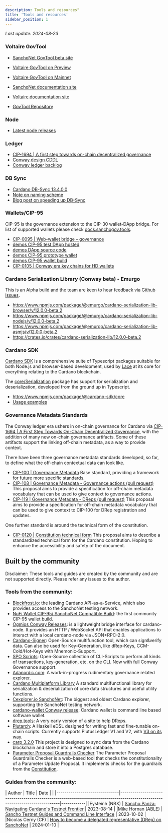 ```yaml
---
description: Tools and resources"
title: 'Tools and resources'
sidebar_position: 1
---
```


*Last update: 2024-08-23*

### Voltaire GovTool

* [SanchoNet GovTool beta site](https://sanchogov.tools)
* [Voltaire GovTool on Preview](https://preview.gov.tools)
* [Voltaire GovTool on Mainnet](https://gov.tools)

* [SanchoNet documentation site](https://docs.sanchogov.tools/)
* [Voltaire documentation site](https://docs.gov.tools/)

* [GovTool Repository](https://github.com/IntersectMBO/govtool)

### Node

* [Latest node releases](https://github.com/IntersectMBO/cardano-node/releases)

### Ledger

* [CIP-1694 | A first step towards on-chain decentralized governance](https://github.com/cardano-foundation/CIPs/blob/master/CIP-1694/README.md)
* [Conway design CDDL](https://github.com/IntersectMBO/cardano-ledger/blob/master/eras/conway/impl/cddl-files/conway.cddl)
* [Conway ledger backlog](https://github.com/IntersectMBO/cardano-ledger/issues?q=is%3Aissue+is%3Aopen+label%3Aconway)

### DB Sync

* [Cardano DB-Sync 13.4.0.0](https://github.com/IntersectMBO/cardano-db-sync/releases/tag/13.4.0.0)
* [Note on naming scheme](https://gist.github.com/kderme/2ab2f79fcdc159be3465bae9b7df78e7)
* [Blog post on speeding up DB-Sync](https://github.com/IntersectMBO/cardano-db-sync/blob/blog/blog/blog.pdf)

### Wallets/CIP-95

CIP-95 is the governance extension to the CIP-30 wallet-DApp bridge.
For list of supported wallets please check [docs.sanchogov.tools](https://docs.sanchogov.tools/how-to-use-the-govtool/getting-started/get-a-compatible-wallet).

* [CIP-0095 | Web-wallet bridge – governance](https://github.com/cardano-foundation/CIPs/blob/master/CIP-0095/README.md)
* [demos CIP-95 test DApp hosted](https://ryun1.github.io/cip95-cardano-wallet-connector/)
* [demos DApp source code](https://github.com/Ryun1/cip95-cardano-wallet-connector)
* [demos CIP-95 prototype wallet](https://github.com/Ryun1/cip95-demos-wallet)
* [demos CIP-95 wallet build](https://drive.google.com/file/d/1751xFA1TSN7taNs2blTMeFwE6-xL3wKt/)
* [CIP-0105 | Conway era key chains for HD wallets](https://github.com/cardano-foundation/CIPs/blob/master/CIP-0105/README.md)

### Cardano Serialization Library (Conway beta) - Emurgo

This is an Alpha build and the team are keen to hear feedback via [Github Issues](https://github.com/Emurgo/cardano-serialization-lib/issues).
* https://www.npmjs.com/package/@emurgo/cardano-serialization-lib-browser/v/12.0.0-beta.2
* https://www.npmjs.com/package/@emurgo/cardano-serialization-lib-nodejs/v/12.0.0-beta.2
* https://www.npmjs.com/package/@emurgo/cardano-serialization-lib-asmjs/v/12.0.0-beta.2
* https://crates.io/crates/cardano-serialization-lib/12.0.0-beta.2

### Cardano SDK

[Cardano SDK](https://github.com/input-output-hk/cardano-js-sdk) is a comprehensive suite of Typescript packages suitable for both Node.js and browser-based development,
used by [Lace](https://www.lace.io) at its core for everything relating to the Cardano blockchain.

The [core/Serialization](https://github.com/input-output-hk/cardano-js-sdk/tree/master/packages/core/src/Serialization) package has support for serialization and deserialization,
developed from the ground up in Typescript.
* https://www.npmjs.com/package/@cardano-sdk/core
* [Usage examples](https://github.com/input-output-hk/cardano-js-sdk/tree/master/packages/core/test/Serialization)

### Governance Metadata Standards

The Conway ledger era ushers in on-chain governance for Cardano via [CIP-1694 | A First Step Towards On-Chain Decentralized Governance](https://github.com/cardano-foundation/CIPs/blob/master/CIP-1694/README.md), with the addition of many new on-chain governance artifacts.
Some of these artifacts support the linking off-chain metadata, as a way to provide context.

There have been three governance metadata standards developed, so far, to define what the off-chain contextual data can look like.

* [CIP-100 | Governance Metadata](https://github.com/cardano-foundation/CIPs/tree/master/CIP-0100) Base standard, providing a framework for future more specific standards.
* [CIP-108 | Governance Metadata - Governance actions (pull request)](https://github.com/cardano-foundation/CIPs/tree/master/CIP-0108) This proposal aims to provide a specification for off-chain metadata vocabulary that can be used to give context to governance actions.
* [CIP-119 | Governance Metadata - DReps (pull request)](https://github.com/cardano-foundation/CIPs/tree/master/CIP-0119) This proposal aims to provide a specification for off-chain metadata vocabulary that can be used to give context to CIP-100 for DRep registration and updates.

One further standard is around the technical form of the constitution.

* [CIP-0120 | Constitution technical form](https://github.com/cardano-foundation/CIPs/pull/796) This proposal aims to describe a standardized technical form for the Cardano constitution. Hoping to enhance the accessibility and safety of the document.

## Built by the community

Disclaimer: These tools and guides are created by the community and are not supported directly. Please refer any issues to the author.

### Tools from the community:

* [Blockfrost.io](https://blockfrost.io): the leading Cardano API-as-a-Service, which also provides access to the SanchoNet testing network.
* [NuFi Wallet CIP-95/ SanchoNet Compatible Build](https://assets.nu.fi/extension/sanchonet/nufi-cwe-sanchonet-latest.zip): the first community CIP-95 wallet build.
* [Ogmios Conway Releases](https://github.com/CardanoSolutions/ogmios/releases): is a lightweight bridge interface for cardano-node. It provides an HTTP / WebSocket API that enables applications to interact with a local cardano-node via JSON+RPC-2.0.
* [Cardano-Signer](https://github.com/gitmachtl/cardano-signer): Open-Source multifunction tool, which can sign&verify data. Can also be used for Key-Generation, like dRep-Keys, CCM-Cold/Hot-Keys with Mnemonic-Support.
* [SPO Scripts](https://github.com/gitmachtl/scripts): Open-Source collection of CLI-Scripts to perform all kinds of transactions, key-generation, etc. on the CLI. Now with full Conway Governance support.
* [Adanordic.com](https://adanordic.com): A work-in-progress rudimentary governance related explorer.
* [Cardano Multiplatform Library](https://github.com/dcSpark/cardano-multiplatform-lib/releases/tag/5.0.0) A standard multifunctional library for serialization & deserialization of core data structures and useful utility functions.
* [Cexplorer.io SanchoNet](https://sancho.cexplorer.io/): The biggest and oldest Cardano explorer, supporting the SanchoNet testing network.
* [cardano-wallet Conway release](https://github.com/cardano-foundation/cardano-wallet/releases/tag/v2024-03-01): Cardano wallet is command line based software wallet.
* [drep.tools](https://drep.tools/): A very early version of a site to help DReps.
* [Plutarch](https://github.com/Plutonomicon/plutarch-plutus): A Haskell eDSL designed for writing fast and fine-tunable on-chain scripts. Currently supports PlutusLedger V1 and V2, with [V3 on its way](https://github.com/Plutonomicon/plutarch-plutus/issues/655).
* [carp 3.2.0](https://github.com/dcSpark/carp/releases/tag/3.2.0) This project is designed to sync data from the Cardano blockchain and store it into a Postgres database.
* [Parameter Proposal Guardrails Checker](http://ec2-16-171-11-232.eu-north-1.compute.amazonaws.com:8080/) The Parameter Proposal Guardrails Checker is a web-based tool that checks the constitutionality of a Parameter Update Proposal. It implements checks for the guardrails from the [Constitution](https://raw.githubusercontent.com/IntersectMBO/interim-constitution/main/cardano-constitution-0.txt).

### Guides from the community:

| Author                        | Title                                                                                                                        | Date       |                                                                                                                                                                      |
|-------------------------------|------------------------------------------------------------------------------------------------------------------------------|------------|
|Eysteinh (NBX)                 | [Sancho Panza: Navigating Cardano's Testnet Frontier](https://www.youtube.com/watch?v=9CR8c9ZIVEE)                           | 2023-08-14 |
|Mike Hornan (ABLE)             | [Sancho Testnet Guides and Command Line Interface](https://www.youtube.com/playlist?list=PLWYf5eQbRdbWa5n21tyy8xWpTS6zjm3Mj) | 2023-10-02 |
|Nicolas Cerny (CF)             | [How to become a delegated representative (DRep) on SanchoNet](https://youtu.be/frkgK1VGhZU?si=-i1zird99sNdnDKq)             | 2024-01-10 |
